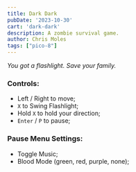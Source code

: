 ```yaml
---
title: Dark Dark
pubDate: '2023-10-30'
cart: 'dark-dark'
description: A zombie survival game.
author: Chris Moles
tags: ["pico-8"]
---
```


_You got a flashlight. Save your family._

### Controls:

- Left / Right to move;
- `X` to Swing Flashlight;
- Hold `X` to hold your direction;
- `Enter` / `P` to pause;

### Pause Menu Settings:

- Toggle Music;
- Blood Mode (green, red, purple, none);
